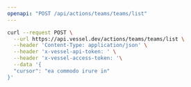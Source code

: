 ```yaml
---
openapi: "POST /api/actions/teams/teams/list"
---
```


<RequestExample>

```bash Request
curl --request POST \
  --url https://api.vessel.dev/actions/teams/teams/list \
  --header 'Content-Type: application/json' \
  --header 'x-vessel-api-token: ' \
  --header 'x-vessel-access-token: '\
  --data '{
  "cursor": "ea commodo irure in"
}'
```

</RequestExample>
